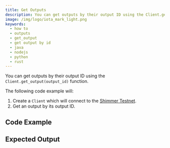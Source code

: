 ```yaml
---
title: Get Outputs
description: You can get outputs by their output ID using the Client.get_output(output_id) function.
image: /img/logo/iota_mark_light.png
keywords:
  - how to
  - outputs
  - get_output
  - get output by id
  - java
  - nodejs
  - python
  - rust
---
```



You can get outputs by their output ID using the `Client.get_output(output_id)` function.

The following code example will:

1. Create a `Client` which will connect to the [Shimmer Testnet](https://api.testnet.shimmer.network).
2. Get an output by its output ID.

## Code Example

<Tabs groupId='language' queryString>
  <TabItem value='rust' label='Rust'>
    <RustCode />
  </TabItem>
  <TabItem value='node' label='Node.js'>
    <NodejsCode />
  </TabItem>
  <TabItem value='python' label='Python'>
    <PythonCode />
  </TabItem>
  <TabItem value='java' label='Java'>
    <JavaCode />
  </TabItem>
</Tabs>

## Expected Output

<Tabs groupId='language' queryString>
  <TabItem value='rust' label='Rust'>
    <RustOutput />
  </TabItem>
  <TabItem value='node' label='Node.js'>
    <NodejsOutput />
  </TabItem>
  <TabItem value='python' label='Python'>
    <PythonOutput />
  </TabItem>
  <TabItem value='java' label='Java'>
    <JavaOutput />
  </TabItem>
</Tabs>
